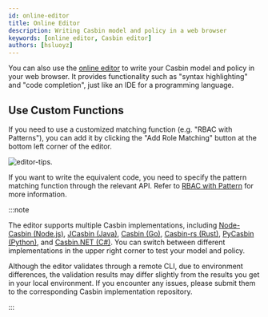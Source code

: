 ```yaml
---
id: online-editor
title: Online Editor
description: Writing Casbin model and policy in a web browser
keywords: [online editor, Casbin editor]
authors: [hsluoyz]
---
```


You can also use the [online editor](/editor) to write your Casbin model and policy in your web browser. It provides functionality such as "syntax highlighting" and "code completion", just like an IDE for a programming language.

## Use Custom Functions

If you need to use a customized matching function (e.g. "RBAC with Patterns"), you can add it by clicking the "Add Role Matching" button at the bottom left corner of the editor.

![editor-tips](/img/editor-tips.png).

If you want to write the equivalent code, you need to specify the pattern matching function through the relevant API. Refer to [RBAC with Pattern](/docs/rbac-with-pattern) for more information.

:::note

The editor supports multiple Casbin implementations, including [Node-Casbin (Node.js)](https://github.com/casbin/node-casbin), [JCasbin (Java)](https://github.com/casbin/jcasbin), [Casbin (Go)](https://github.com/casbin/casbin), [Casbin-rs (Rust)](https://github.com/casbin/casbin-rs), [PyCasbin (Python)](https://github.com/casbin/pycasbin), and [Casbin.NET (C#)](https://github.com/casbin/Casbin.NET). You can switch between different implementations in the upper right corner to test your model and policy.

Although the editor validates through a remote CLI, due to environment differences, the validation results may differ slightly from the results you get in your local environment. If you encounter any issues, please submit them to the corresponding Casbin implementation repository.

:::

